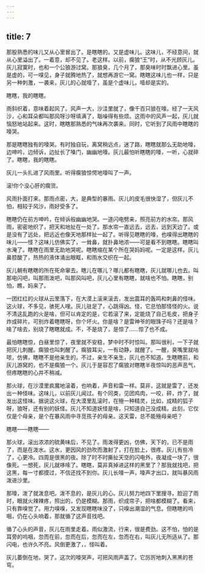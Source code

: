 ```yaml
---
---
---
```

title: 7
---



那股熟悉的味儿又从心里冒出了。是瞎瞎的。又是虚味儿。这味儿，不经意间，就从心里溢出了。一着意，却不见了。老这样。以前，瘸狼“王”时，从不光顾灰儿。灰儿寂寞时，也和一个公狼游过窝。那狼臭，几个月了，那臭味时时飘进心里。虽是虚的，可一嗅见，身子就腾地热了，就想再游它一窝。瞎瞎这味儿也一样，只是另一种刺激，一袭来，灰儿的心就噎了，虽是个虚味儿，噎却是实的。

瞎瞎，我的瞎瞎。

雨斜织着，意味着起风了。风声一大，沙洼里就了，像千百只狼在嚎。经了一天风沙，心和耳朵都叫那风呀沙呀填满了，聒噪得有些烦。这雨中的风声一起，灰儿就恼怒地站起来。这时，瞎瞎那熟悉的气味再次袭来。同时，它听到了风雨中瞎瞎的嚎哭。

那是瞎瞎独有的嚎哭。有时独自玩，离窝稍远点，迷了路，瞎瞎就那么无助地嚎，边呻吟，边倾诉，边扯长了嗓门，幽幽地嚎。灰儿最怕听瞎瞎的嚎，一听，心就碎了。瞎瞎，我的瞎瞎。

灰儿一头扎进了风雨里。听得瘸狼惊愕地嚎叫了一声。

滚!你个没心肝的瘸货。

风雨扑面打来。那雨点密，大，是典型的暴雨。灰儿的皮毛很快湿了，但灰儿不怕，相较于风沙，雨好受多了。

瞎瞎仍在前方呻吟，在倾诉般幽幽地哭。一道闪电劈来，照亮前方的水帘。那风雨，密密地织了，把天和地扯在一处了。那水帘一直远去，远去，远到天边了。或是没有了远处，把远近也像天地那样扯一起了。听得见瞎瞎的嚎，也嗅得出瞎瞎的味儿——怪？这味儿仿佛实了，一耸鼻，就扑鼻地浓——可是看不到瞎瞎。瞎瞎叫水淹了。瞎瞎在雨里无助地哭呢。瞎瞎缩在某个所在哭妈妈呢。一定是这样。灰儿鼻腔酸了，热热的液体涌出眼眶，和雨水交织在一起。

灰儿朝有瞎瞎的所在死命窜去。瞎儿在哪儿？哪儿都有瞎瞎，灰儿就哪儿也去。叫那电闪吧，叫那雨泼吧，叫那风叫吧，灰儿心里有瞎瞎，就啥也不怕。瞎瞎，别怕，瞧，妈来了。

一团红红的火球从云里落下，在大漠上滚来滚去，发出震耳的轰鸣和刺鼻的怪味。这火球，不多见，骇死人哩。灰儿驻足了，心跳得凶。怪，它总怕那怪怪的火。说不清这乱跑的火是啥，但可以肯定的是，它若滚了来，定能烧了自己毛皮，把身子炸成碎片。可别炸着瞎瞎呀，你个坏火。你是啥？是雷神爷的眼珠子吗？还是啥？啥了啥去，别烧了瞎瞎就成。不，不是烧了，是惊了……惊了也不成。

最怕瞎瞎惊，白昼里惊了，夜里就不安稳，梦中时不时惊叫。那叫很利，一下子就把灰儿刺醒。瘸狼也叫刺醒了。瘸狼耳尖，一有动静，就醒了。一醒，臭嘴里就咕哝，仿佛，瞎瞎不是他亲生的。不过，亲生不亲生，灰儿也不知道。生瞎瞎前，和灰儿游窝的，也不是瘸狼一个。灰儿于是容忍了瘸狼对瞎瞎半夜惊叫的恶声恶气，但疼瞎瞎的心并不稍减。

那火球，在沙漠里疯魔地滚着，也响着，声音和雷一样。莫非，这就是雷了，还发出一种怪味。这味儿，以前灰儿闻过。有个同类，见团鸡肉，一咬，砰，炸了，就发出这怪味。据说这火球，在大漠里乱滚时，在殛一种精灵，比如，成精的狐子呀，狼呀，还有别的妖怪。灰儿不知道妖怪是啥，只知道自己没成精。此刻，它仅仅是个母亲，是个在暴风雨中寻觅孩子的母亲。这天雷，总不能殛母亲吧？

瞎瞎——瞎瞎——

那火球，滚出浓浓的硫黄味后，不见了。雨泼得更凶，仿佛，天下的，已不是雨了，而是在泼水。这水，更因风的劲吹而激射了，打在脸上，很疼。灰儿有些冷了，心更冷。四周是很黑的夜。除了时不时撕扯天空的闪电外，夜凝成一块了，很像死。一想死，灰儿就哆嗦了。瞎瞎，莫非真掉进这样的黑里了？那我就找吧，把这黑，每一寸都摸过，不信还找不到你。灰儿长嚎一声，嚎声才出口，就叫暴风雨泼进沙里。

那嚎，泼了就泼息吧。泼不息的，是灰儿的心。灰儿努力地四下里搜寻。脸迎了雨时，眼就火辣辣疼，照出的，仍是模糊。那雨，织成帘子，把啥都模糊了。看来，只有靠嗅觉了。用力嗅嗅，又发现瞎瞎味没了，只嗅出潮湿的气息。但瞎瞎的呜咽，仍在心头响着，那就循了这声音找吧。

循了心头的声音，灰儿在雨里走着。雨似激流，行来，很是费劲。这不怕，怕的是耳旁的呜咽，忽而在前，忽而在后，忽而在左，忽而在右，叫灰儿无所适从了。那闪电，也许久不亮。风倒更激了，，怪叫着。

灰儿萎倒在地，哭了。这次的嚎哭声，可把风雨声盖了。它厉厉地刺入黑黑的苍穹。
